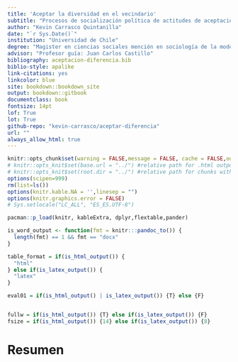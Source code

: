 ```yaml
---
title: 'Aceptar la diversidad en el vecindario'
subtitle: "Procesos de socialización política de actitudes de aceptación social de jóvenes estudiantes chilenos"
author: "Kevin Carrasco Quintanilla"
date: "`r Sys.Date()`"
institution: "Universidad de Chile"
degree: "Magister en ciencias sociales mención en sociología de la modernización"
advisor: "Profesor guía: Juan Carlos Castillo"
bibliography: aceptacion-diferencia.bib
biblio-style: apalike
link-citations: yes
linkcolor: blue
site: bookdown::bookdown_site
output: bookdown::gitbook
documentclass: book
fontsize: 14pt
lof: True
lot: True
github-repo: "kevin-carrasco/aceptar-diferencia"
url: ""
always_allow_html: true
---
```


```r
knitr::opts_chunk$set(warning = FALSE,message = FALSE, cache = FALSE,out.width = '75%',fig.pos= "H",fig.align = 'center')
# knitr::opts_knit$set(base.url = "../") #relative path for .html output file
# knitr::opts_knit$set(root.dir = "../") #relative path for chunks within .rmd files
options(scipen=999)
rm(list=ls())
options(knitr.kable.NA = '',linesep = "")
options(knitr.graphics.error = FALSE)
# Sys.setlocale("LC_ALL", "ES_ES.UTF-8")
```

```r
pacman::p_load(knitr, kableExtra, dplyr,flextable,pander)
```

```r
is_word_output <- function(fmt = knitr:::pandoc_to()) {
  length(fmt) == 1 && fmt == "docx"
}

table_format = if(is_html_output()) {
  "html"
} else if(is_latex_output()) {
  "latex"
}

eval01 = if(is_html_output() | is_latex_output()) {T} else {F}


fullw = if(is_html_output()) {T} else if(is_latex_output()) {F}
fsize = if(is_html_output()) {14} else if(is_latex_output()) {8}
```

# Resumen